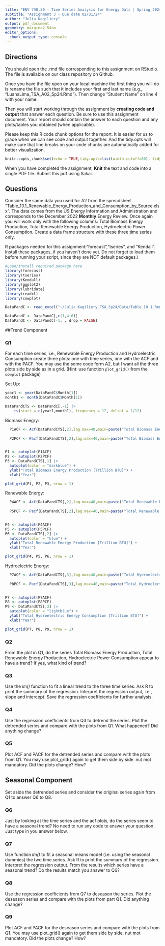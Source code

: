 ```yaml
---
title: "ENV 790.30 - Time Series Analysis for Energy Data | Spring 2024"
subtitle: "Assignment 3 - Due date 02/01/24"
author: "Julia Kagiliery"
output: pdf_document
geometry: margin=2.54cm
editor_options: 
  chunk_output_type: console
---
```


## Directions
  
You should open the .rmd file corresponding to this assignment on RStudio. The file is available on our class repository on Github. 

Once you have the file open on your local machine the first thing you will do is rename the file such that it includes your first and last name (e.g., "LuanaLima_TSA_A02_Sp24.Rmd"). Then change "Student Name" on line 4 with your name. 

Then you will start working through the assignment by  **creating code and output** that answer each question. Be sure to use this assignment document. Your report should contain the answer to each question and any plots/tables you obtained (when applicable).

Please keep this R code chunk options for the report. It is easier for us to grade when we can see code and output together. And the tidy.opts will make sure that line breaks on your code chunks are automatically added for better visualization. 

```r
knitr::opts_chunk$set(echo = TRUE,tidy.opts=list(width.cutoff=80), tidy=FALSE) 
```

When you have completed the assignment, **Knit** the text and code into a single PDF file. Submit this pdf using Sakai. 

## Questions 

Consider the same data you used for A2 from the spreadsheet "Table_10.1_Renewable_Energy_Production_and_Consumption_by_Source.xlsx". The data comes from the US Energy Information and Administration and corresponds to the December 2022 **Monthly** Energy Review. Once again you will work only with the following columns: Total Biomass Energy Production, Total Renewable Energy Production, Hydroelectric Power Consumption. Create a data frame structure with these three time series only. 

R packages needed for this assignment:"forecast","tseries", and "Kendall". Install these packages, if you haven't done yet. Do not forget to load them before running your script, since they are NOT default packages.\\

```r
#Load/install required package here
library(forecast)
library(tseries)
library(Kendall)
library(ggplot2)
library(lubridate)
library(readxl)
library(cowplot)
```

```r
DataPandC <- read_excel("~/Julia_Kagiliery_TSA_Sp24/Data/Table_10.1_Renewable_Energy_Production_and_Consumption_by_Source.xlsx", skip = 10, sheet="Monthly Data",col_names=TRUE) 
```

```r
DataPandC <- DataPandC[,c(1,4:6)]
DataPandC <- DataPandC[-1, , drop = FALSE]
```

##Trend Component

### Q1
For each time series, i.e., Renewable Energy Production and Hydroelectric Consumption create three plots: one with time series, one with the ACF and with the PACF. You may use the some code form A2, but I want all the three plots side by side as in a grid.
(Hint: use function `plot_grid()` from the `cowplot` package)

Set Up:

```r
year1 <- year(DataPandC$Month[1])
month1 <- month(DataPandC$Month[1])
```

```r
DataPandCTS <- DataPandC[,-1] |>
    ts(start = c(year1,month1), frequency = 12, deltat = 1/12) 
```


Biomass Enegry:

```r
  P1ACF <- Acf(DataPandCTS[,2],lag.max=40,main=paste("Total Biomass Energy \n Production"), plot = FALSE)
  
  P2PCF <- Pacf(DataPandCTS[,2],lag.max=40,main=paste("Total Biomass Energy \n Production"), plot = FALSE)
  
```

```r
P1 <- autoplot(P1ACF)
P2 <- autoplot(P2PCF)
P3 <- DataPandCTS[,1] |>
  autoplot(color = "darkblue") +
  ylab("Total Biomass Energy Production [Trillion BTU]") +
  xlab("Year") 
```

```r
plot_grid(P1, P2, P3, nrow = 1)
```

Renewable Energy:

```r
  P4ACF <- Acf(DataPandCTS[,2],lag.max=40,main=paste("Total Renewable Energy \n Production"), plot = FALSE)
  
  P5PCF <- Pacf(DataPandCTS[,2],lag.max=40,main=paste("Total Renewable Energy \n Production"), plot = FALSE)
  
```

```r
P4 <- autoplot(P4ACF)
P5 <- autoplot(P5PCF)
P6 <- DataPandCTS[,2] |>
  autoplot(color = "blue") +
  ylab("Total Renewable Energy Production [Trillion BTU]") +
  xlab("Year") 
```

```r
plot_grid(P4, P5, P6, nrow = 1)
```

Hydroelectric Energy: 

```r
  P7ACF <- Acf(DataPandCTS[,3],lag.max=40,main=paste("Total Hydroelectric Energy \n Consumption"), plot = FALSE)
  
  P8PCF <- Pacf(DataPandCTS[,3],lag.max=40,main=paste("Total Hydroelectric Energy \n Consumption"), plot = FALSE)
  
```

```r
P7 <- autoplot(P7ACF)
P8 <- autoplot(P8PCF)
P9 <- DataPandCTS[,3] |>
  autoplot(color = "lightblue") +
  ylab("Total Hydroelectric Energy Consumption [Trillion BTU]") +
  xlab("Year") 
```

```r
plot_grid(P7, P8, P9, nrow = 1)
```

### Q2
From the plot in Q1, do the series Total Biomass Energy Production, Total Renewable Energy Production, Hydroelectric Power Consumption appear to have a trend? If yes, what kind of trend?

### Q3
Use the *lm()* function to fit a linear trend to the three time series. Ask R to print the summary of the regression. Interpret the regression output, i.e., slope and intercept. Save the regression coefficients for further analysis.
 
### Q4
Use the regression coefficients from Q3 to detrend the series. Plot the detrended series and compare with the plots from Q1. What happened? Did anything change?

### Q5
Plot ACF and PACF for the detrended series and compare with the plots from Q1. You may use plot_grid() again to get them side by side. nut mot mandatory. Did the plots change? How?

## Seasonal Component

Set aside the detrended series and consider the original series again from Q1 to answer Q6 to Q8.

### Q6
Just by looking at the time series and the acf plots, do the series seem to have a seasonal trend? No need to run any code to answer your question. Just type in you answer below.

### Q7
Use function *lm()* to fit a seasonal means model (i.e. using the seasonal dummies) the two time series. Ask R to print the summary of the regression. Interpret the regression output. From the results which series have a seasonal trend? Do the results match you answer to Q6?

### Q8
Use the regression coefficients from Q7 to deseason the series. Plot the deseason series and compare with the plots from part Q1. Did anything change?

### Q9
Plot ACF and PACF for the deseason series and compare with the plots from Q1. You may use plot_grid() again to get them side by side. nut mot mandatory. Did the plots change? How?


